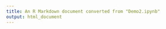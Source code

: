 ---
title: An R Markdown document converted from "Demo2.ipynb"
output: html_document
---

```{r}
 
```



```{r}

```

```{r}
```